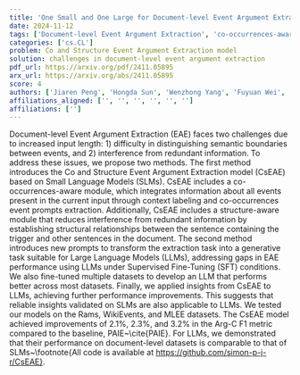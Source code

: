 ```yaml
---
title: 'One Small and One Large for Document-level Event Argument Extraction'
date: 2024-11-12
tags: ['Document-level Event Argument Extraction', 'co-occurrences-aware module', 'Large Language Models', 'Supervised Fine-Tuning', 'performance improvement', 'datasets', 'structure-aware module', 'Small Language Models']
categories: ['cs.CL']
problem: Co and Structure Event Argument Extraction model
solution: challenges in document-level event argument extraction
pdf_url: https://arxiv.org/pdf/2411.05895
arx_url: https://arxiv.org/abs/2411.05895
score: 4
authors: ['Jiaren Peng', 'Hongda Sun', 'Wenzhong Yang', 'Fuyuan Wei', 'Liang He', 'Liejun Wang']
affiliations_aligned: ['', '', '', '', '', '']
affiliations: ['']
---
```



Document-level Event Argument Extraction (EAE) faces two challenges due to increased input length: 1) difficulty in distinguishing semantic boundaries between events, and 2) interference from redundant information. To address these issues, we propose two methods. The first method introduces the Co and Structure Event Argument Extraction model (CsEAE) based on Small Language Models (SLMs). CsEAE includes a co-occurrences-aware module, which integrates information about all events present in the current input through context labeling and co-occurrences event prompts extraction. Additionally, CsEAE includes a structure-aware module that reduces interference from redundant information by establishing structural relationships between the sentence containing the trigger and other sentences in the document. The second method introduces new prompts to transform the extraction task into a generative task suitable for Large Language Models (LLMs), addressing gaps in EAE performance using LLMs under Supervised Fine-Tuning (SFT) conditions. We also fine-tuned multiple datasets to develop an LLM that performs better across most datasets. Finally, we applied insights from CsEAE to LLMs, achieving further performance improvements. This suggests that reliable insights validated on SLMs are also applicable to LLMs. We tested our models on the Rams, WikiEvents, and MLEE datasets. The CsEAE model achieved improvements of 2.1\%, 2.3\%, and 3.2\% in the Arg-C F1 metric compared to the baseline, PAIE~\cite{PAIE}. For LLMs, we demonstrated that their performance on document-level datasets is comparable to that of SLMs~\footnote{All code is available at https://github.com/simon-p-j-r/CsEAE}.